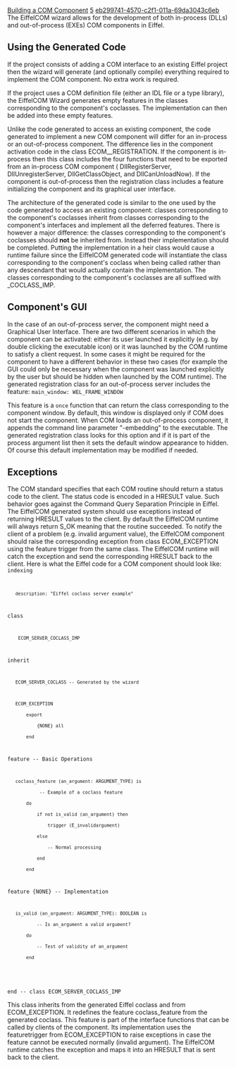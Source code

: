 [[Property:title|Building a COM Component]]
[[Property:weight|5]]
[[Property:uuid|eb299741-4570-c2f1-011a-69da3043c6eb]]
The EiffelCOM wizard allows for the development of both in-process (DLLs) and out-of-process (EXEs) COM components in Eiffel. 

==Using the Generated Code==

If the project consists of adding a COM interface to an existing Eiffel project then the wizard will generate (and optionally compile) everything required to implement the COM component. No extra work is required. 

If the project uses a COM definition file (either an IDL file or a type library), the EiffelCOM Wizard generates empty features in the classes corresponding to the component's coclasses. The implementation can then be added into these empty features. 

{{warning|Depending on the project settings, the EiffelCOM Wizard may overwrite the files containing the classes corresponding to the component's colasses if the project is re-generated thereby replacing the implemented features with empty ones. Make sure the destination folder is different from the folder where the classes have been implemented prior to re-generating the project. }}

Unlike the code generated to access an existing component, the code generated to implement a new COM component will differ for an in-process or an out-of-process component. The difference lies in the component activation code in the class <eiffel>ECOM_<Name_of_system>_REGISTRATION</eiffel>. If the component is in-process then this class includes the four functions that need to be exported from an in-process COM component ( <eiffel>DllRegisterServer</eiffel>, <eiffel>DllUnregisterServer</eiffel>, <eiffel>DllGetClassObject</eiffel>, and <eiffel>DllCanUnloadNow</eiffel>). If the component is out-of-process then the registration class includes a feature initializing the component and its graphical user interface. 

The architecture of the generated code is similar to the one used by the code generated to access an existing component: classes corresponding to the component's coclasses inherit from classes corresponding to the component's interfaces and implement all the deferred features. There is however a major difference: the classes corresponding to the component's coclasses should '''not''' be inherited from. Instead their implementation should be completed. Putting the implementation in a heir class would cause a runtime failure since the EiffelCOM generated code will instantiate the class corresponding to the component's coclass when being called rather than any descendant that would actually contain the implementation. The classes corresponding to the component's coclasses are all suffixed with <eiffel>_COCLASS_IMP</eiffel>. 

==Component's GUI==

In the case of an out-of-process server, the component might need a Graphical User Interface. There are two different scenarios in which the component can be activated: either its user launched it explicitly (e.g. by double clicking the executable icon) or it was launched by the COM runtime to satisfy a client request. In some cases it might be required for the component to have a different behavior in these two cases (for example the GUI could only be necessary when the component was launched explicitly by the user but should be hidden when launched by the COM runtime). The generated registration class for an out-of-process server includes the feature: 
<code>
main_window: WEL_FRAME_WINDOW</code>

This feature is a <code>once</code> function that can return the class corresponding to the component window. By default, this window is displayed only if COM does not start the component. When COM loads an out-of-process component, it appends the command line parameter "-embedding" to the executable. The generated registration class looks for this option and if it is part of the process argument list then it sets the default window appearance to hidden. Of course this default implementation may be modified if needed. 

==Exceptions==

The COM standard specifies that each COM routine should return a status code to the client. The status code is encoded in a <eiffel>HRESULT</eiffel> value. Such behavior goes against the Command Query Separation Principle in Eiffel. The EiffelCOM generated system should use exceptions instead of returning <eiffel>HRESULT</eiffel> values to the client. By default the EiffelCOM runtime will always return <eiffel>S_OK</eiffel> meaning that the routine succeeded. To notify the client of a problem (e.g. invalid argument value), the EiffelCOM component should raise the corresponding exception from class <eiffel>ECOM_EXCEPTION</eiffel> using the feature <eiffel>trigger</eiffel> from the same class. The EiffelCOM runtime will catch the exception and send the corresponding <eiffel>HRESULT</eiffel> back to the client. Here is what the Eiffel code for a COM component should look like: 
<code>
indexing
	description: "Eiffel coclass server example"
class
	 ECOM_SERVER_COCLASS_IMP

inherit
	ECOM_SERVER_COCLASS -- Generated by the wizard

	ECOM_EXCEPTION
		export
			{NONE} all
		end

feature -- Basic Operations

	coclass_feature (an_argument: ARGUMENT_TYPE) is
			 -- Example of a coclass feature
		do
			if not is_valid (an_argument) then
				trigger (E_invalidargument)
			else
				-- Normal processing
			end
		end

feature {NONE} -- Implementation

	is_valid (an_argument: ARGUMENT_TYPE): BOOLEAN is
			-- Is an_argument a valid argument?
		do
			-- Test of validity of an_argument
		end
		
end -- class ECOM_SERVER_COCLASS_IMP</code>

This class inherits from the generated Eiffel coclass and from <eiffel>ECOM_EXCEPTION</eiffel>. It redefines the feature <eiffel>coclass_feature</eiffel> from the generated coclass. This feature is part of the interface functions that can be called by clients of the component. Its implementation uses the feature<eiffel>trigger</eiffel> from <eiffel>ECOM_EXCEPTION</eiffel> to raise exceptions in case the feature cannot be executed normally (invalid argument). The EiffelCOM runtime catches the exception and maps it into an <eiffel>HRESULT</eiffel> that is sent back to the client. 

{{seealso| '''See Also''': [[How the EiffelCOM Wizard works|How the EiffelCOM Wizard Works]] , [[Generated Files|Generated Files]] , [[Class Hierarchy|Class Hierarchy]] , [[Eiffel Project Processing|Adding a COM Interface to an Eiffel Project]] , [[Reusing a COM Component|Accessing a COM Component]] , [[Wizards: Command Line Options|Command Line Options]]  }}




